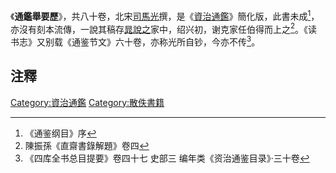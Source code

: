 《'''通鑑舉要歷'''》，共八十卷，北宋[[司馬光|司馬光]]撰，是《[[資治通鑑|資治通鑑]]》簡化版，此書未成<ref>《通鉴纲目》序</ref>，亦沒有刻本流傳，一說其稿存[[晁說之|晁說之]]家中，绍兴初，谢克家任伯得而上之<ref>陳振孫《直齋書錄解題》卷四</ref>。《读书志》又别载《通鉴节文》六十卷，亦称光所自钞，今亦不传<ref>《四库全书总目提要》卷四十七 史部三 编年类《资治通鉴目录》·三十卷</ref>。

==注釋==
<div class="references-small">
<references />
</div>

[[Category:資治通鑑|Category:資治通鑑]]
[[Category:散佚書籍|Category:散佚書籍]]